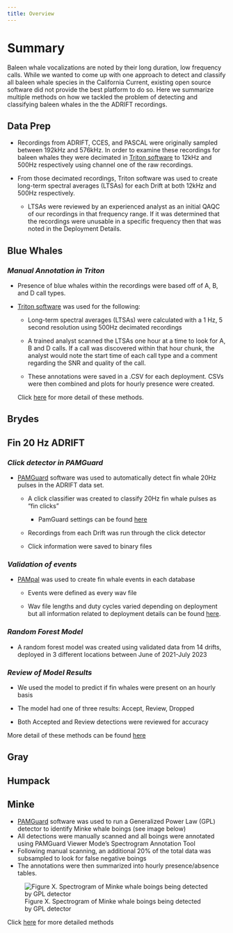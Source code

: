```yaml
---
title: Overview
---
```


# Summary

Baleen whale vocalizations are noted by their long duration, low frequency calls. While we wanted to come up with one approach to detect and classify all baleen whale species in the California Current, existing open source software did not provide the best platform to do so. Here we summarize multiple methods on how we tackled the problem of detecting and classifying baleen whales in the the ADRIFT recordings.

## Data Prep

-   Recordings from ADRIFT, CCES, and PASCAL were originally sampled between 192kHz and 576kHz. In order to examine these recordings for baleen whales they were decimated in [Triton software](https://github.com/MarineBioAcousticsRC/Triton) to 12kHz and 500Hz respectively using channel one of the raw recordings.

-   From those decimated recordings, Triton software was used to create long-term spectral averages (LTSAs) for each Drift at both 12kHz and 500Hz respectively.

    -   LTSAs were reviewed by an experienced analyst as an initial QAQC of our recordings in that frequency range. If it was determined that the recordings were unusable in a specific frequency then that was noted in the Deployment Details.

## Blue Whales

### *Manual Annotation in Triton*

-   Presence of blue whales within the recordings were based off of A, B, and D call types.

-   [Triton software](https://github.com/MarineBioAcousticsRC/Triton) was used for the following:

    -   Long-term spectral averages (LTSAs) were calculated with a 1 Hz, 5 second resolution using 500Hz decimated recordings

    -   A trained analyst scanned the LTSAs one hour at a time to look for A, B and D calls. If a call was discovered within that hour chunk, the analyst would note the start time of each call type and a comment regarding the SNR and quality of the call.

    -   These annotations were saved in a .CSV for each deployment. CSVs were then combined and plots for hourly presence were created.

    Click [here](https://sael-swfsc.github.io/adrift-analysis-methods/content/BaleenWhales/Slides/methodsforloggingbaleenwhales.html#/title-slide) for more detail of these methods.

## Brydes

## Fin 20 Hz ADRIFT

### *Click detector in PAMGuard*

-   [PAMGuard](https://www.pamguard.org/) software was used to automatically detect fin whale 20Hz pulses in the ADRIFT data set.
    -   A click classifier was created to classify 20Hz fin whale pulses as "fin clicks"

        -   PamGuard settings can be found [here](https://github.com/SAEL-SWFSC/adrift-analysis-methods/tree/main/content/BaleenWhales/Pamguard%20Settings)

    -   Recordings from each Drift was run through the click detector

    -   Click information were saved to binary files

### *Validation of events*

-   [PAMpal](https://taikisan21.github.io/PAMpal/) was used to create fin whale events in each database

    -   Events were defined as every wav file

    -   Wav file lengths and duty cycles varied depending on deployment but all information related to deployment details can be found [here](https://docs.google.com/spreadsheets/d/10bxlwfVOe1LFfj69B_YddxcA0V14m7codYwgD2YncFk/edit#gid=395545420).

### *Random Forest Model*

-   A random forest model was created using validated data from 14 drifts, deployed in 3 different locations between June of 2021-July 2023

### *Review of Model Results*

-   We used the model to predict if fin whales were present on an hourly basis

-   The model had one of three results: Accept, Review, Dropped

-   Both Accepted and Review detections were reviewed for accuracy

More detail of these methods can be found [here](http://localhost:7770/content/BaleenWhales/Slides/20HzFinMethods.html#/title-slide)

## Gray

## Humpack

## Minke

-   [PAMGuard](https://www.pamguard.org/) software was used to run a Generalized Power Law (GPL) detector to identify Minke whale boings (see image below)
-   All detections were manually scanned and all boings were annotated using PAMGuard Viewer Mode's Spectrogram Annotation Tool
-   Following manual scanning, an additional 20% of the total data was subsampled to look for false negative boings
-   The annotations were then summarized into hourly presence/absence tables.

![Figure X. Spectrogram of Minke whale boings being detected by GPL detector](images/MinkeGPLDetections.png)

Click [here](Slides/minkeMethods.qmd) for more detailed methods

